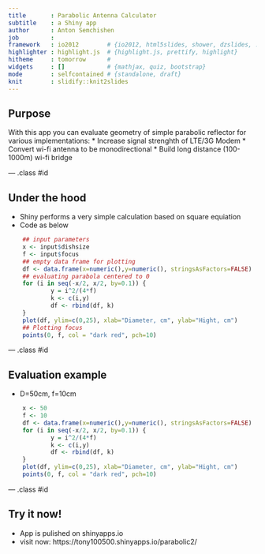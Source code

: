 ```yaml
---
title       : Parabolic Antenna Calculator
subtitle    : a Shiny app
author      : Anton Semchishen
job         : 
framework   : io2012        # {io2012, html5slides, shower, dzslides, ...}
highlighter : highlight.js  # {highlight.js, prettify, highlight}
hitheme     : tomorrow      # 
widgets     : []            # {mathjax, quiz, bootstrap}
mode        : selfcontained # {standalone, draft}
knit        : slidify::knit2slides
---
```


## Purpose

With this app you can evaluate geometry of simple parabolic reflector for 
various implementations:
* Increase signal strenghth of LTE/3G Modem
* Convert wi-fi antenna to be monodirectional
* Build long distance (100-1000m) wi-fi bridge

--- .class #id 

## Under the hood

* Shiny performs a very simple calculation based on square equiation
* Code as below

```r
    ## input parameters
    x <- input$dishsize
    f <- input$focus
    ## empty data frame for plotting
    df <- data.frame(x=numeric(),y=numeric(), stringsAsFactors=FALSE)
    ## evaluating parabola centered to 0
    for (i in seq(-x/2, x/2, by=0.1)) {
            y = i^2/(4*f)
            k <- c(i,y)
            df <- rbind(df, k)
    }
    plot(df, ylim=c(0,25), xlab="Diameter, cm", ylab="Hight, cm")
    ## Plotting focus
    points(0, f, col = "dark red", pch=10)
```

--- .class #id  

## Evaluation example 

* D=50cm, f=10cm

```r
    x <- 50
    f <- 10
    df <- data.frame(x=numeric(),y=numeric(), stringsAsFactors=FALSE)
    for (i in seq(-x/2, x/2, by=0.1)) {
            y = i^2/(4*f)
            k <- c(i,y)
            df <- rbind(df, k)
    }
    plot(df, ylim=c(0,25), xlab="Diameter, cm", ylab="Hight, cm")
    points(0, f, col = "dark red", pch=10)
```

--- .class #id  

## Try it now!

* App is pulished on shinyapps.io
* visit now: https://tony100500.shinyapps.io/parabolic2/





